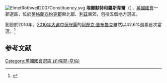 [[File:ElmetRothwell2007Constituency.svg|right]]
'''埃爾默特和羅斯韋爾'''（{{lang-en|Elmet and Rothwell}}），[[英國|英國]][[英國國會|國會]]一郡選區，位於[[英格蘭|英格蘭]][[西約克郡|西約克郡]]東北部、[[利茲|利茲]]東郊，包括五個地方選區。

創設於2010年。[[2010年英國大選|2010年大選中]][[保守黨_(英國)|保守黨]]的[[阿歷克·舍布魯克|阿歷克·舍布魯克]]雖然以42.6%選票首次當選。<ref name="">{{cite news
|publisher=[[英國廣播公司|英國廣播公司]]
|date=2010年5月7日
|title=Election 2010/Constituency/Elmet & Rothwell
|url=http://news.bbc.co.uk/2/shared/election2010/results/constituency/b61.stm
|accessdate=2010年10月24日
|archive-date=2020年10月22日
|archive-url=https://web.archive.org/web/20201022224414/http://news.bbc.co.uk/2/shared/election2010/results/constituency/b61.stm
|dead-url=no
}}</ref>

==参考文献==
<div class="references-small">
<references></references>
</div>

{{DEFAULTSORT:Elmet and Rothwell (Uk Parliament Constituency)}}
[[Category:英國國會選區_(約克郡-亨伯)|Category:英國國會選區 (約克郡-亨伯)]]